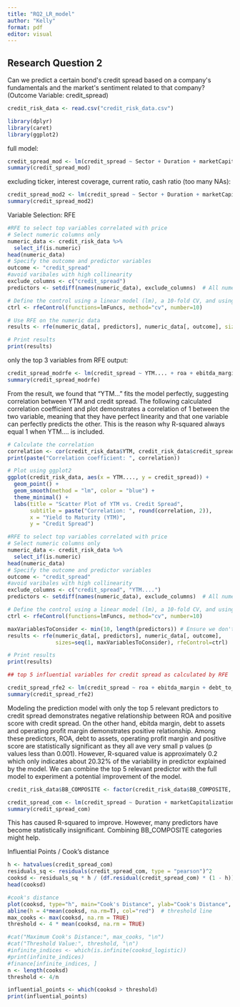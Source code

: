 ```yaml
---
title: "RQ2_LR_model"
author: "Kelly"
format: pdf
editor: visual
---
```


## Research Question 2						

Can we predict a certain bond\'s credit spread based on a company\'s fundamentals and the
market\'s sentiment related to that company? (Outcome Variable: credit_spread)

```r
credit_risk_data <- read.csv("credit_risk_data.csv")
```

```r
library(dplyr)
library(caret)
library(ggplot2)
```

full model:

```r
credit_spread_mod <- lm(credit_spread ~ Sector + Duration + marketCapitalization + score + BB_COMPOSITE + debt_to_assets + debt_to_equity + int_coverage + cash_coverage + current_ratio + cash_ratio + roa + ebitda_margin + debt_service_coverage + score * Sector + debt_to_assets * Sector, data=credit_risk_data)
summary(credit_spread_mod)
```

excluding ticker, interest coverage, current ratio, cash ratio (too many NAs):

```r
credit_spread_mod2 <- lm(credit_spread ~ Sector + Duration + marketCapitalization + score + BB_COMPOSITE + debt_to_assets + debt_to_equity + cash_coverage + roa + ebitda_margin, data=credit_risk_data)
summary(credit_spread_mod2)
```

Variable Selection: RFE

```r
#RFE to select top variables correlated with price
# Select numeric columns only
numeric_data <- credit_risk_data %>%
  select_if(is.numeric)
head(numeric_data)
# Specify the outcome and predictor variables
outcome <- "credit_spread"
#avoid varibales with high collinearity
exclude_columns <- c("credit_spread")
predictors <- setdiff(names(numeric_data), exclude_columns)  # All numeric columns except for the outcome

# Define the control using a linear model (lm), a 10-fold CV, and using the RMSE to choose the best model
ctrl <- rfeControl(functions=lmFuncs, method="cv", number=10)

# Use RFE on the numeric data
results <- rfe(numeric_data[, predictors], numeric_data[, outcome], sizes=c(1:length(predictors)), rfeControl=ctrl)

# Print results
print(results)
```

only the top 3 variables from RFE output:

```r
credit_spread_modrfe <- lm(credit_spread ~ YTM.... + roa + ebitda_margin, data=credit_risk_data)
summary(credit_spread_modrfe)
```

From the result, we found that "YTM..." fits the model perfectly, suggesting correlation between YTM and credit spread. The following calculated correlation coefficient and plot demonstrates a correlation of 1 between the two variable, meaning that they have perfect linearity and that one variable can perfectly predicts the other. This is the reason why R-squared always equal 1 when YTM.... is included.

```r
# Calculate the correlation
correlation <- cor(credit_risk_data$YTM, credit_risk_data$credit_spread)
print(paste("Correlation coefficient: ", correlation))

# Plot using ggplot2
ggplot(credit_risk_data, aes(x = YTM...., y = credit_spread)) +
  geom_point() +
  geom_smooth(method = "lm", color = "blue") +
  theme_minimal() +
  labs(title = "Scatter Plot of YTM vs. Credit Spread",
       subtitle = paste("Correlation: ", round(correlation, 2)),
       x = "Yield to Maturity (YTM)",
       y = "Credit Spread")
```

```r
#RFE to select top variables correlated with price
# Select numeric columns only
numeric_data <- credit_risk_data %>%
  select_if(is.numeric)
head(numeric_data)
# Specify the outcome and predictor variables
outcome <- "credit_spread"
#avoid varibales with high collinearity
exclude_columns <- c("credit_spread", "YTM....")
predictors <- setdiff(names(numeric_data), exclude_columns)  # All numeric columns except for the outcome

# Define the control using a linear model (lm), a 10-fold CV, and using the RMSE to choose the best model
ctrl <- rfeControl(functions=lmFuncs, method="cv", number=10)

maxVariablesToConsider <- min(10, length(predictors)) # Ensure we don't exceed the total number of available predictors
results <- rfe(numeric_data[, predictors], numeric_data[, outcome], 
               sizes=seq(1, maxVariablesToConsider), rfeControl=ctrl)

# Print results
print(results)
```

```r
## top 5 influential variables for credit spread as calculated by RFE

credit_spread_rfe2 <- lm(credit_spread ~ roa + ebitda_margin + debt_to_assets + operating_profit_margin + positiveScore, data=credit_risk_data)
summary(credit_spread_rfe2)
```

Modeling the prediction model with only the top 5 relevant predictors to credit spread demonstrates negative relationship between ROA and positive score with credit spread. On the other hand, ebitda margin, debt to assets and operating profit margin demonstrates positive relationship. Among these predictors, ROA, debt to assets, operating profit margin and positive score are statistically significant as they all ave very small p values (p values less than 0.001). However, R-squared value is approximately 0.2 which only indicates about 20.32% of the variability in predictor explained by the model. We can combine the top 5 relevant predictor with the full model to experiment a potential improvement of the model.

```r
credit_risk_data$BB_COMPOSITE <- factor(credit_risk_data$BB_COMPOSITE, levels = c('AAA', 'AA+', 'AA', 'AA-', 'A+', 'A', 'A-', 'BBB+', 'BBB', 'BBB-', 'BB+'))
```

```r
credit_spread_com <- lm(credit_spread ~ Duration + marketCapitalization + BB_COMPOSITE + roa + ebitda_margin + debt_to_assets + operating_profit_margin + score + debt_service_coverage + score * Sector + debt_to_assets * Sector, data=credit_risk_data)
summary(credit_spread_com)
```

This has caused R-squared to improve. However, many predictors have become statistically insignificant. Combining BB_COMPOSITE categories might help.

Influential Points / Cook's distance

```r
h <- hatvalues(credit_spread_com)
residuals_sq <- residuals(credit_spread_com, type = "pearson")^2
cooksd <- residuals_sq * h / (df.residual(credit_spread_com) * (1 - h))
head(cooksd)
```

```r
#cook's distance
plot(cooksd, type="h", main="Cook's Distance", ylab="Cook's Distance", xlab="Observation Number")
abline(h = 4*mean(cooksd, na.rm=T), col="red")  # threshold line
max_cooks <- max(cooksd, na.rm = TRUE)
threshold <- 4 * mean(cooksd, na.rm = TRUE)

#cat("Maximum Cook's Distance:", max_cooks, "\n")
#cat("Threshold Value:", threshold, "\n")
#infinite_indices <- which(is.infinite(cooksd_logistic))
#print(infinite_indices)
#finance[infinite_indices, ]
n <- length(cooksd)
threshold <- 4/n

influential_points <- which(cooksd > threshold)
print(influential_points)
```
